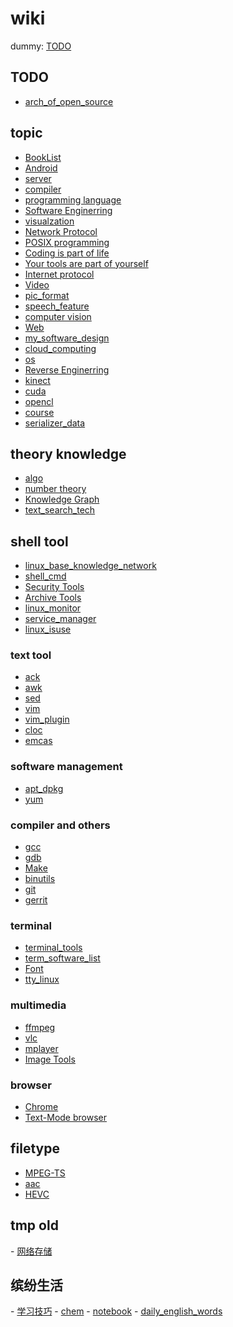 = wiki =
dummy: [[TODO]]

== TODO ==
* [[arch_of_open_source]]

== topic ==
* [[BookList]]
* [[Android]]
* [[server]]
* [[compiler]]
* [[lang|programming language]]
* [[software_engineer|Software Enginerring]]
* [[visualzation]]
* [[network_protocol_all|Network Protocol]]
* [[posix_prog|POSIX programming]]
* [[all_coding|Coding is part of life]]
* [[all_software|Your tools are part of yourself]]
* [[internet_protocol|Internet protocol]]
* [[video_tech|Video]]
* [[pic_format]]
* [[speech_feature]]
* [[vision|computer vision]]
* [[web_tech|Web]]
* [[my_software_design]]
* [[cloud_computing]]
* [[os]]
* [[reverse_enginerring|Reverse Enginerring]]
* [[kinect]]
* [[cuda]]
* [[opencl]]
* [[course]]
* [[serializer_data]]

== theory knowledge ==
* [[algo]]
* [[number_theory|number theory]]
* [[knowledge_graph|Knowledge Graph]]
* [[text_search_tech]]
== shell tool ==
* [[linux_base_knowledge_network]]
* [[shell_cmd]]
* [[security_tool|Security Tools]]
* [[zip_cmd|Archive Tools]]
* [[linux_monitor|linux_monitor]]
* [[service_manager]]
* [[linux_isuse]]

=== text tool ===
* [[ack]]
* [[awk]]
* [[sed]]
* [[vim]]
* [[vim_plugin]]
* [[cloc_usage|cloc]]
* [[emcas]]

=== software management ===
* [[apt_dpkg]]
* [[yum]]

=== compiler and others ===
* [[gcc]]
* [[gdb]]
* [[make|Make]]
* [[binutils]]
* [[git]]
* [[gerrit]]

=== terminal ===
* [[terminal_tools]]
* [[term_software_list]]
* [[font_usage|Font]]
* [[tty_linux]]
=== multimedia ===
* [[ffmpeg]]
* [[vlc]]
* [[mplayer]]
* [[image_tool|Image Tools]]

=== browser ===
* [[chrome_usage|Chrome]]
* [[text_browser|Text-Mode browser]]

== filetype ==
* [[mpegts_format|MPEG-TS]]
* [[AAC_format|aac]]
* [[HEVC]]


== tmp old ==
- [[network_storage|网络存储]]

== 缤纷生活 ==
- [[work_skill|学习技巧]]
- [[chem]]
- [[notebook]]
- [[daily_english_words]]
